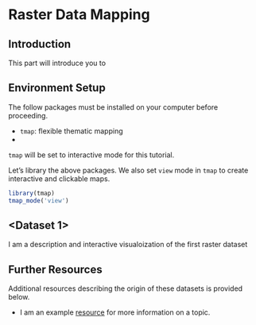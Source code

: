 # Raster Data Mapping

## Introduction

This part will introduce you to <describe original raster datasets here>

## Environment Setup

The follow packages must be installed on your computer before proceeding.

* `tmap`: flexible thematic mapping 
* <other packages as needed>

`tmap` will be set to interactive mode for this tutorial.

Let's library the above packages. We also set `view` mode in `tmap` to create interactive and clickable maps.

```r
library(tmap)
tmap_mode('view')
```

## <Dataset 1>

I am a description and interactive visualoization of the first raster dataset

## Further Resources {-}

Additional resources describing the origin of these datasets is provided below. 

* I am an example [resource](https://www.epa.gov/outdoor-air-quality-data/air-data-basic-information) for more information on a topic.

